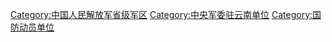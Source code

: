 {{Catmore}}

[[Category:中国人民解放军省级军区|Category:中国人民解放军省级军区]]
[[Category:中央军委驻云南单位|Category:中央军委驻云南单位]]
[[Category:国防动员单位|Category:国防动员单位]]